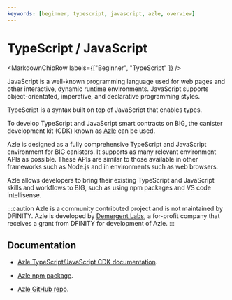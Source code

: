 ```yaml
---
keywords: [beginner, typescript, javascript, azle, overview]
---
```



# TypeScript / JavaScript

<MarkdownChipRow labels={["Beginner", "TypeScript" ]} />

JavaScript is a well-known programming language used for web pages and other interactive, dynamic runtime environments. JavaScript supports object-orientated, imperative, and declarative programming styles.

TypeScript is a syntax built on top of JavaScript that enables types.

To develop TypeScript and JavaScript smart contracts on BIG, the canister development kit (CDK)  known as [Azle](https://demergent-labs.github.io/azle/azle.html) can be used.

Azle is designed as a fully comprehensive TypeScript and JavaScript environment for BIG canisters. It supports as many relevant environment APIs as possible. These APIs are similar to those available in other frameworks such as Node.js and in environments such as web browsers.

Azle allows developers to bring their existing TypeScript and JavaScript skills and workflows to BIG, such as using npm packages and VS code intellisense.

:::caution
Azle is a community contributed project and is not maintained by DFINITY. Azle is developed by [Demergent Labs](https://github.com/demergent-labs), a for-profit company that receives a grant from DFINITY for development of Azle.
:::

## Documentation

- [Azle TypeScript/JavaScript CDK documentation](https://demergent-labs.github.io/azle/azle.html).

- [Azle npm package](https://www.npmjs.com/package/azle).

- [Azle GitHub repo](https://github.com/demergent-labs/azle).
